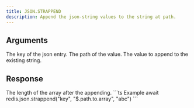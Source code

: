 ```yaml
---
title: JSON.STRAPPEND
description: Append the json-string values to the string at path.
---
```


## Arguments

<ParamField body="key" type="string" required>
    The key of the json entry.
</ParamField>
<ParamField body="path" type="string" default="$">
    The path of the value.
</ParamField>



<ParamField body="value" type="string" required>
    The value to append to the existing string.
</ParamField>


## Response

<ResponseField type="integer" required>
  The length of the array after the appending.
</ResponseField>

<RequestExample>
```ts Example
await redis.json.strappend("key", "$.path.to.array", "abc")
```
</RequestExample>
